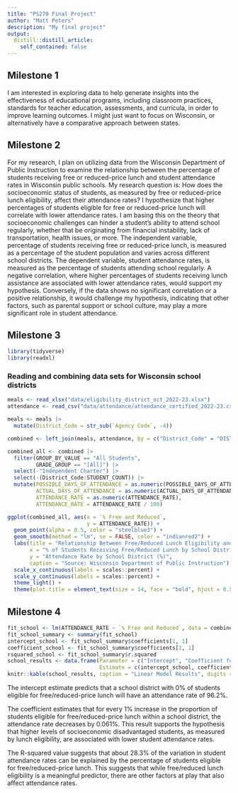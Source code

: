 ```yaml
---
title: "PS270 Final Project"
author: "Matt Peters"
description: "My final project"
output:
  distill::distill_article:
    self_contained: false
---
```




## Milestone 1

I am interested in exploring data to help generate insights into the effectiveness of educational programs, including classroom practices, standards for teacher education, assessments, and curricula, in order to improve learning outcomes. I might just want to focus on Wisconsin, or alternatively have a comparative approach between states. 

## Milestone 2

For my research, I plan on utilizing data from the Wisconsin Department of Public Instruction to examine the relationship between the percentage of students receiving free or reduced-price lunch and student attendance rates in Wisconsin public schools. My research question is: How does the socioeconomic status of students, as measured by free or reduced-price lunch eligibility, affect their attendance rates? I hypothesize that higher percentages of students eligible for free or reduced-price lunch will correlate with lower attendance rates. I am basing this on the theory that socioeconomic challenges can hinder a student's ability to attend school regularly, whether that be originating from financial instability, lack of transportation, health issues, or more. The independent variable, percentage of students receiving free or reduced-price lunch, is measured as a percentage of the student population and varies across different school districts. The dependent variable, student attendance rates, is measured as the percentage of students attending school regularly. A negative correlation, where higher percentages of students receiving lunch assistance are associated with lower attendance rates, would support my hypothesis. Conversely, if the data shows no significant correlation or a positive relationship, it would challenge my hypothesis, indicating that other factors, such as parental support or school culture, may play a more significant role in student attendance.

## Milestone 3

```r
library(tidyverse)
library(readxl)
```

### Reading and combining data sets for Wisconsin school districts

```r
meals <- read_xlsx("data/eligibility_district_oct_2022-23.xlsx")
attendance <- read_csv("data/attendance/attendance_certified_2022-23.csv")
```

```r
meals <- meals |> 
  mutate(District_Code = str_sub(`Agency Code`, -4))

combined <- left_join(meals, attendance, by = c("District_Code" = "DISTRICT_CODE"))
```

```r
combined_all <- combined |> 
  filter(GROUP_BY_VALUE == "All Students",
         GRADE_GROUP == "[All]") |> 
  select(-"Independent Charter") |> 
  select(-(District_Code:STUDENT_COUNT)) |> 
  mutate(POSSIBLE_DAYS_OF_ATTENDANCE = as.numeric(POSSIBLE_DAYS_OF_ATTENDANCE),
         ACTUAL_DAYS_OF_ATTENDANCE = as.numeric(ACTUAL_DAYS_OF_ATTENDANCE),
         ATTENDANCE_RATE = as.numeric(ATTENDANCE_RATE),
         ATTENDANCE_RATE = ATTENDANCE_RATE / 100)
```

```r
ggplot(combined_all, aes(x = `% Free and Reduced`, 
                         y = ATTENDANCE_RATE)) +
  geom_point(alpha = 0.5, color = "steelblue3") +  
  geom_smooth(method = "lm", se = FALSE, color = "indianred2") +
  labs(title = "Relationship Between Free/Reduced Lunch Eligibility and\nAttendance Rates in Wisconsin Public School Districts (2023)",
       x = "% of Students Receiving Free/Reduced Lunch by School District",
       y = "Attendance Rate by School District (%)",
       caption = "Source: Wisconsin Department of Public Instruction") +
  scale_x_continuous(labels = scales::percent) + 
  scale_y_continuous(labels = scales::percent) + 
  theme_light() +
  theme(plot.title = element_text(size = 14, face = "bold", hjust = 0.5))
```

## Milestone 4

```r
fit_school <- lm(ATTENDANCE_RATE ~ `% Free and Reduced`, data = combined_all)
fit_school_summary <- summary(fit_school)
intercept_school <- fit_school_summary$coefficients[1, 1] 
coefficient_school <- fit_school_summary$coefficients[2, 1]  
rsquared_school <- fit_school_summary$r.squared 
school_results <- data.frame(Parameter = c("Intercept", "Coefficient for % Free/Reduced Lunch", "R-squared Value"),
                             Estimate = c(intercept_school, coefficient_school, rsquared_school))
knitr::kable(school_results, caption = "Linear Model Results", digits = 3)
```

The intercept estimate predicts that a school district with 0% of students eligible for free/reduced-price lunch will have an attendance rate of 96.2%. 

The coefficient estimates that for every 1% increase in the proportion of students eligible for free/reduced-price lunch within a school district, the attendance rate decreases by 0.061%. This result supports the hypothesis that higher levels of socioeconomic disadvantaged students, as measured by lunch eligibility, are associated with lower student attendance rates.  

The R-squared value suggests that about 28.3% of the variation in student attendance rates can be explained by the percentage of students eligible for free/reduced-price lunch. This suggests that while free/reduced lunch eligibility is a meaningful predictor, there are other factors at play that also affect attendance rates.
